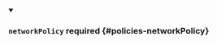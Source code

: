 


<details className="config-field" data-expandable="true" open>
<summary>

### `networkPolicy` <span className="config-field-required" data-required="false">required</span> <span className="config-field-type"></span> <span className="config-field-default"></span> <span className="config-field-enum"></span> {#policies-networkPolicy}



</summary>

<PartialNetworkpolicyreference />


</details>
